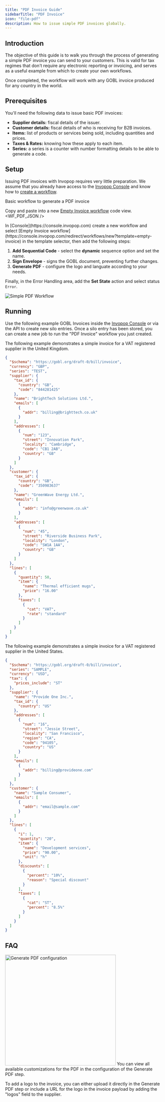 ```yaml
---
title: "PDF Invoice Guide"
sidebarTitle: "PDF Invoice"
icon: "file-pdf"
description: How to issue simple PDF invoices globally.
---
```



## Introduction

The objective of this guide is to walk you through the process of generating a simple PDF invoice you can send to your customers. This is valid for tax regimes that don't require any electronic reporting or invoicing, and serves as a useful example from which to create your own workflows.

Once completed, the workflow will work with any GOBL invoice produced for any country in the world.

## Prerequisites

You'll need the following data to issue basic PDF invoices:

- **Supplier details:** fiscal details of the issuer.
- **Customer details:** fiscal details of who is receiving for B2B invoices.
- **Items:** list of products or services being sold, including quantities and prices.
- **Taxes & Rates:** knowing how these apply to each item.
- **Series:** a series is a counter with number formatting details to be able to generate a code.

## Setup

Issuing PDF invoices with Invopop requires very little preparation. We assume that you already have access to the [Invopop Console](https://console.invopop.com) and know how to [create a workflow](/guides/features/workflows).

<Tabs>
  <Tab title="Template">
    <Card iconType="duotone" title="PDF Invoice workflow" icon="code-branch" href="https://console.invopop.com/redirect/workflows/new?template=pdf-invoice" cta="Add to my workspace">
      Basic workflow to generate a PDF invoice
    </Card>
  </Tab>
  <Tab title="Code">


  Copy and paste into a new [Empty Invoice workflow](https://console.invopop.com/redirect/workflows/new?template=empty-invoice) code view.
  <WF_PDF_JSON />

  </Tab>
  <Tab title="Build from scratch">
    In [Console](https://console.invopop.com) create a new workflow and select [Empty Invoice workflow](https://console.invopop.com/redirect/workflows/new?template=empty-invoice) in the template selector, then add the following steps:

1. **Add Sequential Code** - select the **dynamic** sequence option and set the name.
2. **Sign Envelope** - signs the GOBL document, preventing further changes.
2. **Generate PDF** - configure the logo and languate according to your needs.

Finally, in the Error Handling area, add the **Set State** action and select status `Error`.

<Frame caption="Example of the expected workflow">

![Simple PDF Workflow](/guides/images/simple-pdf-workflow.png)

</Frame>

  </Tab>

</Tabs>

## Running

Use the following example GOBL Invoices inside the [Invopop Console](https://console.invopop.com) or via the API to create new silo entries. Once a silo entry has been stored, you can create a new job to run the "PDF Invoice" workflow you just created.

<AccordionGroup>
<Accordion title="B2B Invoice - United Kingdom">
The following example demonstrates a simple invoice for a VAT registered supplier in the United Kingdom.

```json
{
  "$schema": "https://gobl.org/draft-0/bill/invoice",
  "currency": "GBP",
  "series": "TEST",
  "supplier": {
    "tax_id": {
      "country": "GB",
      "code": "844281425"
    },
    "name": "BrightTech Solutions Ltd.",
    "emails": [
      {
        "addr": "billing@brighttech.co.uk"
      }
    ],
    "addresses": [
      {
        "num": "123",
        "street": "Innovation Park",
        "locality": "Cambridge",
        "code": "CB1 2AB",
        "country": "GB"
      }
    ]
  },
  "customer": {
    "tax_id": {
      "country": "GB",
      "code": "350983637"
    },
    "name": "GreenWave Energy Ltd.",
    "emails": [
      {
        "addr": "info@greenwave.co.uk"
      }
    ],
    "addresses": [
      {
        "num": "45",
        "street": "Riverside Business Park",
        "locality": "London",
        "code": "SW1A 1AA",
        "country": "GB"
      }
    ]
  },
  "lines": [
    {
      "quantity": 50,
      "item": {
        "name": "Thermal efficient mugs",
        "price": "16.00"
      },
      "taxes": [
        {
          "cat": "VAT",
          "rate": "standard"
        }
      ]
    }
  ]
}
```

</Accordion>

<Accordion title="B2B Invoice - United States">
The following example demonstrates a simple invoice for a VAT registered supplier in the United States.

```json
{
  "$schema": "https://gobl.org/draft-0/bill/invoice",
  "series": "SAMPLE",
  "currency": "USD",
  "tax": {
    "prices_include": "ST"
  },
  "supplier": {
    "name": "Provide One Inc.",
    "tax_id": {
      "country": "US"
    },
    "addresses": [
      {
        "num": "16",
        "street": "Jessie Street",
        "locality": "San Francisco",
        "region": "CA",
        "code": "94105",
        "country": "US"
      }
    ],
    "emails": [
      {
        "addr": "billing@provideone.com"
      }
    ]
  },
  "customer": {
    "name": "Sample Consumer",
    "emails": [
      {
        "addr": "email@sample.com"
      }
    ]
  },
  "lines": [
    {
      "i": 1,
      "quantity": "20",
      "item": {
        "name": "Development services",
        "price": "90.00",
        "unit": "h"
      },
      "discounts": [
        {
          "percent": "10%",
          "reason": "Special discount"
        }
      ],
      "taxes": [
        {
          "cat": "ST",
          "percent": "8.5%"
        }
      ]
    }
  ]
}
```

</Accordion>
</AccordionGroup>

## FAQ

<AccordionGroup>
<Accordion title="Can I customize the format of PDF?">

<Frame>
<img src="/guides/images/pdf-config.png" width="360px" alt="Generate PDF configuration" />
</Frame>
You can view all available customizations for the PDF in the configuration of the Generate PDF step.

To add a logo to the invoice, you can either upload it directly in the Generate PDF step or include a URL for the logo in the invoice payload by adding the "logos" field to the supplier.
</Accordion>
</AccordionGroup>
